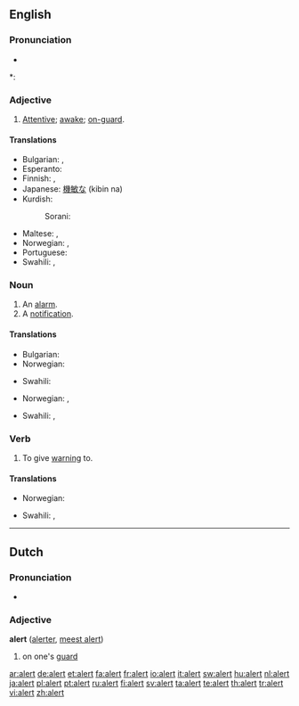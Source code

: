 ==English==

===Pronunciation===
* {{audio|en-us-alert.ogg|Audio (US)}}

*: {{rhymes|ɜː(r)t}}

===Adjective===
{{en-adj}}

# [[attentive|Attentive]]; [[awake]]; [[on-guard]].

====Translations====
{{trans-top|attentive}}
* Bulgarian: {{t|bg|бдителен|sc=Cyrl}},  {{t+|bg|внимателен|sc=Cyrl}}
* Esperanto: {{t-|eo|vigla|xs=Esperanto}}
* Finnish: {{t-|fi|virkeä}}, {{t-|fi|pirteä}}
* Japanese: [[機敏な]] (kibin na)
* Kurdish:
*: Sorani: {{t|ku|وریا|tr=wirya|sc=ku-Arab}}
{{trans-mid}}
* Maltese: {{t-|mt|attent|m|xs=Maltese}}, {{t-|mt|attenta|f|xs=Maltese}}
* Norwegian: {{t+|no|oppmerksom}}, {{t-|no|våken}}
* Portuguese: {{t+|pt|alerta}}
* Swahili: {{t|sw|chonjo|xs=Swahili}}, {{t|sw|tahadhari|xs=Swahili}}
{{trans-bottom}}

===Noun===
{{en-noun}}

# An [[alarm]].
# A [[notification]].

====Translations====
{{trans-top|an alarm}}
* Bulgarian: {{t+|bg|тревога|sc=Cyrl}}
* Norwegian: {{t+|no|alarm|m}}
{{trans-mid}}
* Swahili: {{t|sw|tahadhari|xs=Swahili}}
{{trans-bottom}}

{{trans-top|a notification}}
* Norwegian: {{t+|no|advarsel|m}}, {{t+|no|varsel|n}}
{{trans-mid}}
* Swahili: {{t|sw|chonjo|xs=Swahili}}, {{t|sw|tahadhari|xs=Swahili}}
{{trans-bottom}}

===Verb===
{{en-verb}}

# To give [[warning]] to.

====Translations====
{{trans-top|to give warning to}}
* Norwegian: {{t+|no|varsle}}
{{trans-mid}}
* Swahili: {{t|sw|chonjo|xs=Swahili}},  {{t|sw|tahadhari|xs=Swahili}}
{{trans-bottom}}

----

==Dutch==

===Pronunciation===
* {{audio|Nl-alert.ogg|audio}}

===Adjective===
'''alert''' ([[alerter]], [[meest alert]])

# on one's [[guard]]

[[ar:alert]]
[[de:alert]]
[[et:alert]]
[[fa:alert]]
[[fr:alert]]
[[io:alert]]
[[it:alert]]
[[sw:alert]]
[[hu:alert]]
[[nl:alert]]
[[ja:alert]]
[[pl:alert]]
[[pt:alert]]
[[ru:alert]]
[[fi:alert]]
[[sv:alert]]
[[ta:alert]]
[[te:alert]]
[[th:alert]]
[[tr:alert]]
[[vi:alert]]
[[zh:alert]]